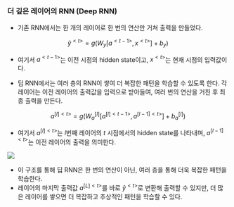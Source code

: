 ### 더 깊은 레이어의 RNN (Deep RNN)

* 기존 RNN에서는 한 개의 레이어로 한 번의 연산만 거쳐 출력을 만들었다.

$$
\hat{y}^{<t>} = g(W_y[a^{<t-1>}, x^{<t>}] + b_y)
$$

  * 여기서 $a^{<t-1>}$는 이전 시점의 hidden state이고, $x^{<t>}$는 현재 시점의 입력값이다.

* 딥 RNN에서는 여러 층의 RNN이 쌓여 더 복잡한 패턴을 학습할 수 있도록 한다. 각 레이어는 이전 레이어의 출력값을 입력으로 받아들여, 여러 번의 연산을 거친 후 최종 출력을 만든다.

$$
a^{[l]<t>} = g(W_a^{[l]}[a^{[l]<t-1>}, a^{[l-1]<t>}] + b_a^{[l]})
$$

  * 여기서 $a^{[l]<t>}$는 $l$번째 레이어의 $t$ 시점에서의 hidden state를 나타내며, $a^{[l-1]<t>}$는 이전 레이어의 출력을 의미한다.

![](/assets/8cd1b204-2c29-4fb5-8d12-a85b24814723.png)

* 이 구조를 통해 딥 RNN은 한 번의 연산이 아닌, 여러 층을 통해 더욱 복잡한 패턴을 학습한다.
* 레이어의 마지막 출력값 $a^{[L]<t>}$를 바로 $\hat{y}^{<t>}$로 변환해 출력할 수 있지만, 더 많은 레이어를 쌓으면 더 복잡하고 추상적인 패턴을 학습할 수 있다.
